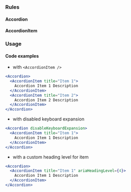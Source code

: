
### Rules

#### Accordion

<AccessibilityList rules={rules} />

#### AccordionItem

<AccessibilityList rules={accordionItemRules} />

### Usage

#### Code examples

- with `<AccordionItem />`

<!-- prettier-ignore -->
```jsx
<Accordion>
  <AccordionItem title="Item 1">
    Accordion Item 1 Description
  </AccordionItem>
  <AccordionItem title="Item 2">
    Accordion Item 2 Description
  </AccordionItem>
</Accordion>
```

- with disabled keyboard expansion

<!-- prettier-ignore -->
```jsx
<Accordion disableKeyboardExpansion>
  <AccordionItem title="Item 1">
    Accordion Item 1 Description
  </AccordionItem>
</Accordion>
```

- with a custom heading level for item

<!-- prettier-ignore -->
```jsx
<Accordion>
  <AccordionItem title="Item 1" ariaHeadingLevel={4}>
    Accordion Item 1 Description
  </AccordionItem>
</Accordion>
```
